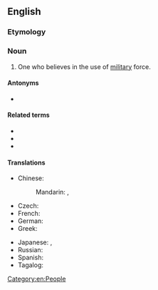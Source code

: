 {{also|Militarist}}
==English==

===Etymology===
{{suffix|en|military|ist}}

===Noun===
{{en-noun}}

# One who believes in the use of [[military]] force.

====Antonyms====
* {{l|en|pacifist}}

====Related terms====
* {{l|en|militarism}}
* {{l|en|militant}}
* {{l|en|bellicist}}

====Translations====
{{trans-top|one who believes in military force}}
* Chinese:
*: Mandarin: {{t+|cmn|軍國主義者|sc=Hani}}, {{t+|cmn|军国主义者|tr=jūnguózhǔyì|sc=Hani}}
* Czech: {{t|cs|militarista|m}}
* French: {{t+|fr|militariste}}
* German: {{t|de|Militarist|m}}
* Greek: {{t+|el|στρατοκράτης|m}}
{{trans-mid}}
* Japanese: {{t|ja|軍国主義者|tr=gunkokushugisha}}, {{t|ja|鷹派|tr=takaha}}
* Russian: {{t+|ru|милитарист|m}}
* Spanish: {{t|es|militarista|m|f}}
* Tagalog: {{t|tl|makahukbo}}
{{trans-bottom}}

[[Category:en:People]]